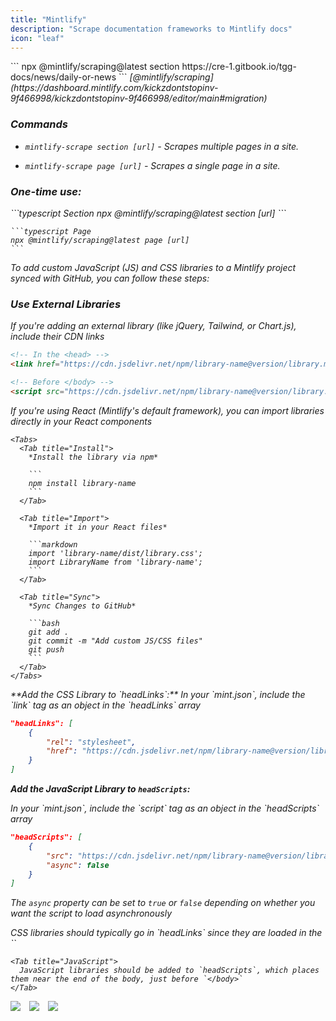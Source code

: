 ```yaml
---
title: "Mintlify"
description: "Scrape documentation frameworks to Mintlify docs"
icon: "leaf"
---
```


<Accordion title="Gitbook Scrape" defaultOpen={false} icon="scraper">
  ```
  npx @mintlify/scraping@latest section https://cre-1.gitbook.io/tgg-docs/news/daily-or-news
  ```
</Accordion>

<i class="fa-brands fa-docker" />

<Accordion title="Migration" defaultOpen={false}>
  <Note>
    [@mintlify/scraping](https://dashboard.mintlify.com/kickzdontstopinv-9f466998/kickzdontstopinv-9f466998/editor/main#migration)
  </Note>

  ### Commands

  * `mintlify-scrape section [url]` - Scrapes multiple pages in a site.

  * `mintlify-scrape page [url]` - Scrapes a single page in a site.

  ### One-time use:

  <CodeGroup>
    ```typescript Section
    npx @mintlify/scraping@latest section [url]
    ```

    ```typescript Page
    npx @mintlify/scraping@latest page [url]
    ```
  </CodeGroup>
</Accordion>

<Accordion title="JS & CSS Libraries" defaultOpen={false}>
  To add custom JavaScript (JS) and CSS libraries to a Mintlify project synced with GitHub, you can follow these steps:

  ### Use External Libraries

  <Tip>
    If you're adding an external library (like jQuery, Tailwind, or Chart.js), include their CDN links
  </Tip>

  ```markdown
  <!-- In the <head> -->
  <link href="https://cdn.jsdelivr.net/npm/library-name@version/library.min.css" rel="stylesheet">

  <!-- Before </body> -->
  <script src="https://cdn.jsdelivr.net/npm/library-name@version/library.min.js"></script>
  ```

  <Accordion title="Custom Components/Scripts" defaultOpen={false}>
    <Tip>
      If you're using React (Mintlify's default framework), you can import libraries directly in your React components
    </Tip>

    <Tabs>
      <Tab title="Install">
        *Install the library via npm*

        ```
        npm install library-name
        ```
      </Tab>

      <Tab title="Import">
        *Import it in your React files*

        ```markdown
        import 'library-name/dist/library.css';
        import LibraryName from 'library-name';
        ```
      </Tab>

      <Tab title="Sync">
        *Sync Changes to GitHub*

        ```bash
        git add .
        git commit -m "Add custom JS/CSS files"
        git push
        ```
      </Tab>
    </Tabs>
  </Accordion>
</Accordion>

<Accordion title="Adding External CSS & JavaScript Libraries" defaultOpen={false}>
  **Add the CSS Library to `headLinks`:**

  <Tip>
    In your `mint.json`, include the `link` tag as an object in the `headLinks` array
  </Tip>

  ```json
  "headLinks": [
      {
          "rel": "stylesheet",
          "href": "https://cdn.jsdelivr.net/npm/library-name@version/library.min.css"
      }
  ]
  ```

  **Add the JavaScript Library to `headScripts`:**

  <Tip>
    In your `mint.json`, include the `script` tag as an object in the `headScripts` array
  </Tip>

  ```json
  "headScripts": [
      {
          "src": "https://cdn.jsdelivr.net/npm/library-name@version/library.min.js",
          "async": false
      }
  ]
  ```

  The `async` property can be set to `true` or `false` depending on whether you want the script to load asynchronously

  <Tabs>
    <Tab title="CSS">
      CSS libraries should typically go in `headLinks` since they are loaded in the `<head>`
    </Tab>

    <Tab title="JavaScript">
      JavaScript libraries should be added to `headScripts`, which places them near the end of the body, just before `</body>`
    </Tab>
  </Tabs>
</Accordion>

<Accordion title="Badge-Shield" defaultOpen={false}>
  <a href="https://www.gitbook.com/" style="margin-right: 10px;">
<img src="https://img.shields.io/badge/Github-%23F8F0E3?logo=github&logoColor=forestgreen"></a>

<a href="https://github.com/GitbookIO/gitbook" style="margin-right: 10px;">
<img src="https://img.shields.io/badge/Website-%23F8F0E3?logo=googlechrome"></a>
		  
<a href="https://docs.gitbook.com/" style="margin-right: 10px;">
<img src="https://img.shields.io/badge/Docs-%23F8F0E3?logo=readthedocs&logoColor=darkgrey"></a>
</Accordion>